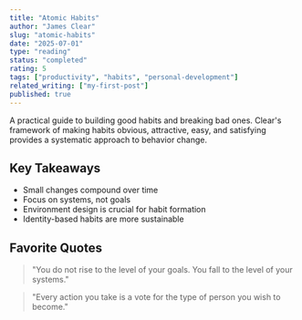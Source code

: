 ```yaml
---
title: "Atomic Habits"
author: "James Clear"
slug: "atomic-habits"
date: "2025-07-01"
type: "reading"
status: "completed"
rating: 5
tags: ["productivity", "habits", "personal-development"]
related_writing: ["my-first-post"]
published: true
---
```


A practical guide to building good habits and breaking bad ones. Clear's framework of making habits obvious, attractive, easy, and satisfying provides a systematic approach to behavior change.

## Key Takeaways

- Small changes compound over time
- Focus on systems, not goals
- Environment design is crucial for habit formation
- Identity-based habits are more sustainable

## Favorite Quotes

> "You do not rise to the level of your goals. You fall to the level of your systems."

> "Every action you take is a vote for the type of person you wish to become."
